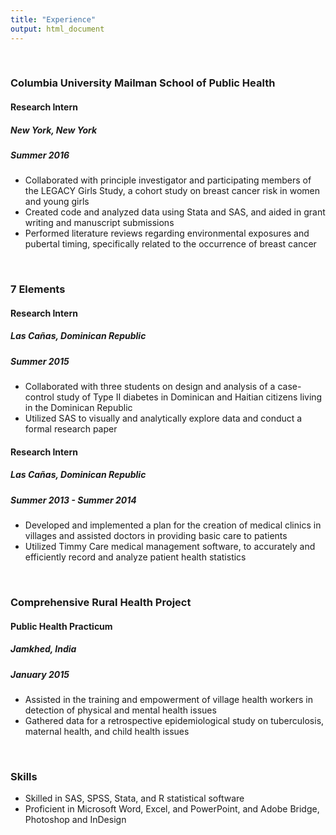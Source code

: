 ```yaml
---
title: "Experience"
output: html_document
---
```


&nbsp;

### Columbia University Mailman School of Public Health
#### Research Intern
##### New York, New York
##### Summer 2016
- Collaborated with principle investigator and participating members of the LEGACY Girls Study, a cohort study on breast cancer risk in women and young girls
- Created code and analyzed data using Stata and SAS, and aided in grant writing and manuscript submissions
- Performed literature reviews regarding environmental exposures and pubertal timing, specifically related to the occurrence of breast cancer

&nbsp;

### 7 Elements
#### Research Intern
##### Las Cañas, Dominican Republic
##### Summer 2015 
- Collaborated with three students on design and analysis of a case-control study of Type II diabetes in Dominican and Haitian citizens living in the Dominican Republic
- Utilized SAS to visually and analytically explore data and conduct a formal research paper

#### Research Intern
##### Las Cañas, Dominican Republic
##### Summer 2013 - Summer 2014
- Developed and implemented a plan for the creation of medical clinics in villages and assisted doctors in providing basic care to patients
- Utilized Timmy Care medical management software, to accurately and efficiently record and analyze patient health statistics

&nbsp;

### Comprehensive Rural Health Project
#### Public Health Practicum
##### Jamkhed, India
##### January 2015
- Assisted in the training and empowerment of village health workers in detection of physical and mental health issues
- Gathered data for a retrospective epidemiological study on tuberculosis, maternal health, and child health issues

&nbsp;

### Skills
- Skilled in SAS, SPSS, Stata, and R statistical software
- Proficient in Microsoft Word, Excel, and PowerPoint, and Adobe Bridge, Photoshop and InDesign

